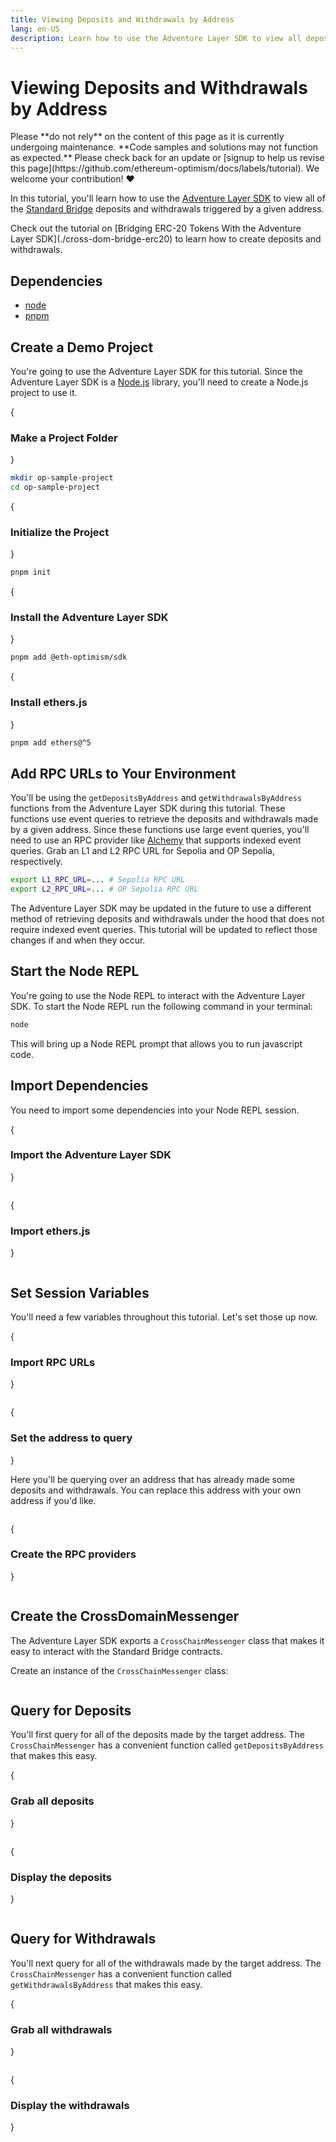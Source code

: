 ```yaml
---
title: Viewing Deposits and Withdrawals by Address
lang: en-US
description: Learn how to use the Adventure Layer SDK to view all deposits and withdrawals triggered by a given address.
---
```



# Viewing Deposits and Withdrawals by Address

<Callout type="error">
Please **do not rely** on the content of this page as it is currently undergoing maintenance. **Code samples and solutions may not function as expected.**  
Please check back for an update or [signup to help us revise this page](https://github.com/ethereum-optimism/docs/labels/tutorial). We welcome your contribution! ❤️
</Callout>

In this tutorial, you'll learn how to use the [Adventure Layer SDK](https://sdk.optimism.io) to view all of the [Standard Bridge](../bridging/standard-bridge) deposits and withdrawals triggered by a given address.

<Callout>
Check out the tutorial on [Bridging ERC-20 Tokens With the Adventure Layer SDK](./cross-dom-bridge-erc20) to learn how to create deposits and withdrawals.
</Callout>

## Dependencies

*   [node](https://nodejs.org/en/)
*   [pnpm](https://pnpm.io/installation)

## Create a Demo Project

You're going to use the Adventure Layer SDK for this tutorial.
Since the Adventure Layer SDK is a [Node.js](https://nodejs.org/en/) library, you'll need to create a Node.js project to use it.

<Steps>

{<h3>Make a Project Folder</h3>}

```bash
mkdir op-sample-project
cd op-sample-project
```

{<h3>Initialize the Project</h3>}

```bash
pnpm init
```

{<h3>Install the Adventure Layer SDK</h3>}

```bash
pnpm add @eth-optimism/sdk
```

{<h3>Install ethers.js</h3>}

```bash
pnpm add ethers@^5
```

</Steps>

## Add RPC URLs to Your Environment

You'll be using the `getDepositsByAddress` and `getWithdrawalsByAddress` functions from the Adventure Layer SDK during this tutorial.
These functions use event queries to retrieve the deposits and withdrawals made by a given address.
Since these functions use large event queries, you'll need to use an RPC provider like [Alchemy](https://alchemy.com) that supports indexed event queries.
Grab an L1 and L2 RPC URL for Sepolia and OP Sepolia, respectively.

```bash
export L1_RPC_URL=... # Sepolia RPC URL
export L2_RPC_URL=... # OP Sepolia RPC URL
```

<Callout>
The Adventure Layer SDK may be updated in the future to use a different method of retrieving deposits and withdrawals under the hood that does not require indexed event queries.
This tutorial will be updated to reflect those changes if and when they occur.
</Callout>

## Start the Node REPL

You're going to use the Node REPL to interact with the Adventure Layer SDK.
To start the Node REPL run the following command in your terminal:

```bash
node
```

This will bring up a Node REPL prompt that allows you to run javascript code.

## Import Dependencies

You need to import some dependencies into your Node REPL session.

<Steps>

{<h3>Import the Adventure Layer SDK</h3>}

```js file=<rootDir>/public/tutorials/sdk-view-txns.js#L3 hash=26b2fdb17dd6c8326a54ec51f0769528
```

{<h3>Import ethers.js</h3>}

```js file=<rootDir>/public/tutorials/sdk-view-txns.js#L4 hash=69a65ef97862612e4978b8563e6dbe3a
```

</Steps>

## Set Session Variables

You'll need a few variables throughout this tutorial.
Let's set those up now.

<Steps>

{<h3>Import RPC URLs</h3>}

```js file=<rootDir>/public/tutorials/sdk-view-txns.js#L10-L11 hash=02141d8cb077764665c61fc48e18ed04
```

{<h3>Set the address to query</h3>}

Here you'll be querying over an address that has already made some deposits and withdrawals.
You can replace this address with your own address if you'd like.

```js file=<rootDir>/public/tutorials/sdk-view-txns.js#L14 hash=2d71bc03a4b3a3942fecdaf8a66f4a27
```

{<h3>Create the RPC providers</h3>}

```js file=<rootDir>/public/tutorials/sdk-view-txns.js#L16-L17 hash=e86efaea1d4adde679ca66911080dc28
```

</Steps>

## Create the CrossDomainMessenger

The Adventure Layer SDK exports a `CrossChainMessenger` class that makes it easy to interact with the Standard Bridge contracts.

Create an instance of the `CrossChainMessenger` class:

```js file=<rootDir>/public/tutorials/sdk-view-txns.js#L19-L24 hash=158c6888c82bdc2f07c37c3edb3a9a6a
```

## Query for Deposits

You'll first query for all of the deposits made by the target address.
The `CrossChainMessenger` has a convenient function called `getDepositsByAddress` that makes this easy.

<Steps>

{<h3>Grab all deposits</h3>}

```js file=<rootDir>/public/tutorials/sdk-view-txns.js#L27 hash=feaa2a2fb5fb75c58ace54aaad6cfac4
```

{<h3>Display the deposits</h3>}

```js file=<rootDir>/public/tutorials/sdk-view-txns.js#L30-L37 hash=116d4986989b6019d516cb5ee7960c07
```

</Steps>

## Query for Withdrawals

You'll next query for all of the withdrawals made by the target address.
The `CrossChainMessenger` has a convenient function called `getWithdrawalsByAddress` that makes this easy.

<Steps>

{<h3>Grab all withdrawals</h3>}

```js file=<rootDir>/public/tutorials/sdk-view-txns.js#L40 hash=264c31c31103dff9aeaec9640365faae
```

{<h3>Display the withdrawals</h3>}

```js file=<rootDir>/public/tutorials/sdk-view-txns.js#L43-L50 hash=f47dbeb2048e5fdf2665e8f3e07bf6c8
```

</Steps>
